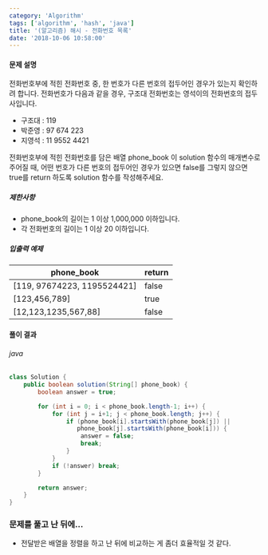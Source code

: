```yaml
---
category: 'Algorithm'
tags: ['algorithm', 'hash', 'java']
title: '(알고리즘) 해시 - 전화번호 목록'
date: '2018-10-06 10:58:00'
---
```


#### 문제 설명

전화번호부에 적힌 전화번호 중, 한 번호가 다른 번호의 접두어인 경우가 있는지 확인하려 합니다.
전화번호가 다음과 같을 경우, 구조대 전화번호는 영석이의 전화번호의 접두사입니다.

- 구조대 : 119
- 박준영 : 97 674 223
- 지영석 : 11 9552 4421

전화번호부에 적힌 전화번호를 담은 배열 phone_book 이 solution 함수의 매개변수로 주어질 때, 어떤 번호가 다른 번호의 접두어인 경우가 있으면 false를 그렇지 않으면 true를 return 하도록 solution 함수를 작성해주세요.

##### 제한사항

- phone_book의 길이는 1 이상 1,000,000 이하입니다.
- 각 전화번호의 길이는 1 이상 20 이하입니다.

##### 입출력 예제

| phone_book                  | return |
| --------------------------- | ------ |
| [119, 97674223, 1195524421] | false  |
| [123,456,789]               | true   |
| [12,123,1235,567,88]        | false  |

#### 풀이 결과

###### java

```java
class Solution {
    public boolean solution(String[] phone_book) {
        boolean answer = true;

        for (int i = 0; i < phone_book.length-1; i++) {
            for (int j = i+1; j < phone_book.length; j++) {
                if (phone_book[i].startsWith(phone_book[j]) ||
                   phone_book[j].startsWith(phone_book[i])) {
                    answer = false;
                    break;
                }
            }
            if (!answer) break;
        }

        return answer;
    }
}
```

### 문제를 풀고 난 뒤에...

- 전달받은 배열을 정렬을 하고 난 뒤에 비교하는 게 좀더 효율적일 것 같다.
